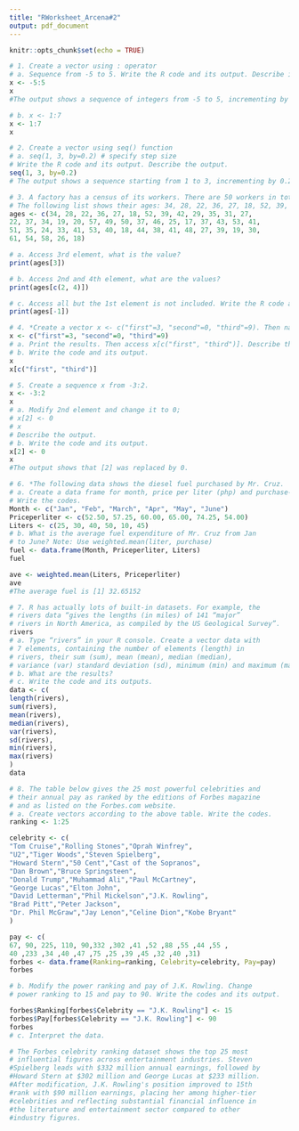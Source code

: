 ```yaml
---
title: "RWorksheet_Arcena#2"
output: pdf_document
---
```


```r
knitr::opts_chunk$set(echo = TRUE)
```

```r
# 1. Create a vector using : operator
# a. Sequence from -5 to 5. Write the R code and its output. Describe its output.
x <- -5:5
x
#The output shows a sequence of integers from -5 to 5, incrementing by 1 each time.

# b. x <- 1:7
x <- 1:7
x
```

```r
# 2. Create a vector using seq() function
# a. seq(1, 3, by=0.2) # specify step size
# Write the R code and its output. Describe the output.
seq(1, 3, by=0.2)
# The output shows a sequence starting from 1 to 3, incrementing by 0.2 at each step.

```

```r
# 3. A factory has a census of its workers. There are 50 workers in total. 
# The following list shows their ages: 34, 28, 22, 36, 27, 18, 52, 39, 42, 29, 35, 31, 27, 22, 37, 34, 19, 20, 57, 49, 50, 37, 46, 25, 17, 37, 43, 53, 41, 51, 35, 24, 33, 41, 53, 40, 18, 44, 38, 41, 48, 27, 39, 19, 30, 61, 54, 58, 26, 18.
ages <- c(34, 28, 22, 36, 27, 18, 52, 39, 42, 29, 35, 31, 27, 
22, 37, 34, 19, 20, 57, 49, 50, 37, 46, 25, 17, 37, 43, 53, 41,
51, 35, 24, 33, 41, 53, 40, 18, 44, 38, 41, 48, 27, 39, 19, 30,
61, 54, 58, 26, 18)

# a. Access 3rd element, what is the value?
print(ages[3])

# b. Access 2nd and 4th element, what are the values?
print(ages[c(2, 4)])

# c. Access all but the 1st element is not included. Write the R code and its output.
print(ages[-1])
```


```r
# 4. *Create a vector x <- c("first"=3, "second"=0, "third"=9). Then named the vector, names(x).
x <- c("first"=3, "second"=0, "third"=9)
# a. Print the results. Then access x[c("first", "third")]. Describe the output.
# b. Write the code and its output.
x
x[c("first", "third")]
```


```r
# 5. Create a sequence x from -3:2.
x <- -3:2
x
# a. Modify 2nd element and change it to 0; 
# x[2] <- 0 
# x 
# Describe the output.
# b. Write the code and its output.
x[2] <- 0
x
#The output shows that [2] was replaced by 0.
```

```r
# 6. *The following data shows the diesel fuel purchased by Mr. Cruz.
# a. Create a data frame for month, price per liter (php) and purchase-quantity (liter).
# Write the codes.
Month <- c("Jan", "Feb", "March", "Apr", "May", "June")
Priceperliter <- c(52.50, 57.25, 60.00, 65.00, 74.25, 54.00)
Liters <- c(25, 30, 40, 50, 10, 45)
# b. What is the average fuel expenditure of Mr. Cruz from Jan 
# to June? Note: Use weighted.mean(liter, purchase)
fuel <- data.frame(Month, Priceperliter, Liters)
fuel

ave <- weighted.mean(Liters, Priceperliter)
ave
#The average fuel is [1] 32.65152
```

```r
# 7. R has actually lots of built-in datasets. For example, the 
# rivers data “gives the lengths (in miles) of 141 “major” 
# rivers in North America, as compiled by the US Geological Survey”.
rivers
# a. Type “rivers” in your R console. Create a vector data with
# 7 elements, containing the number of elements (length) in 
# rivers, their sum (sum), mean (mean), median (median), 
# variance (var) standard deviation (sd), minimum (min) and maximum (max).
# b. What are the results?
# c. Write the code and its outputs.
data <- c(
length(rivers),
sum(rivers),
mean(rivers),
median(rivers),
var(rivers),
sd(rivers),
min(rivers),
max(rivers)
)
data
```

```r
# 8. The table below gives the 25 most powerful celebrities and 
# their annual pay as ranked by the editions of Forbes magazine
# and as listed on the Forbes.com website. 
# a. Create vectors according to the above table. Write the codes.
ranking <- 1:25

celebrity <- c(
"Tom Cruise","Rolling Stones","Oprah Winfrey",
"U2","Tiger Woods","Steven Spielberg",
"Howard Stern","50 Cent","Cast of the Sopranos",
"Dan Brown","Bruce Springsteen",
"Donald Trump","Muhammad Ali","Paul McCartney",
"George Lucas","Elton John",
"David Letterman","Phil Mickelson","J.K. Rowling",
"Brad Pitt","Peter Jackson",
"Dr. Phil McGraw","Jay Lenon","Celine Dion","Kobe Bryant"
)

pay <- c(
67, 90, 225, 110, 90,332 ,302 ,41 ,52 ,88 ,55 ,44 ,55 ,
40 ,233 ,34 ,40 ,47 ,75 ,25 ,39 ,45 ,32 ,40 ,31)
forbes <- data.frame(Ranking=ranking, Celebrity=celebrity, Pay=pay)
forbes

# b. Modify the power ranking and pay of J.K. Rowling. Change 
# power ranking to 15 and pay to 90. Write the codes and its output.

forbes$Ranking[forbes$Celebrity == "J.K. Rowling"] <- 15
forbes$Pay[forbes$Celebrity == "J.K. Rowling"] <- 90
forbes
# c. Interpret the data.

# The Forbes celebrity ranking dataset shows the top 25 most 
# influential figures across entertainment industries. Steven
#Spielberg leads with $332 million annual earnings, followed by
#Howard Stern at $302 million and George Lucas at $233 million.
#After modification, J.K. Rowling's position improved to 15th
#rank with $90 million earnings, placing her among higher-tier
#celebrities and reflecting substantial financial influence in
#the literature and entertainment sector compared to other
#industry figures.
```